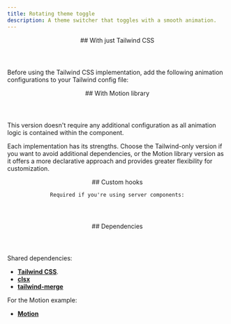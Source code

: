 ```yaml
---
title: Rotating theme toggle
description: A theme switcher that toggles with a smooth animation.
---
```



<section>
  <header> 
    ## With just Tailwind CSS
  </header>

  <Tabs>
    <TabPanel label="Preview">
        <ComponentCard><RotatingThemeToggleTailwind/></ComponentCard>
    </TabPanel>
    <TabPanel label="Code">
        <CodeSnippet code={tailwindSnippets.code} language="tsx"/>
    </TabPanel>
    <TabPanel label="Usage">
        <CodeSnippet code={tailwindSnippets.usage} language="tsx"/>
    </TabPanel>
  </Tabs>

  Before using the Tailwind CSS implementation, add the following animation configurations to your Tailwind config file:

  <Tabs>
    <TabPanel label="tailwind.config">
        <CodeSnippet code={tailwindSnippets.tailwindConfig} language="tsx"/>
    </TabPanel>
  </Tabs>
</section>



<section>
  <header>
    ## With Motion library
  </header>

  <Tabs>
    <TabPanel label="Preview">
        <ComponentCard><RotatingThemeToggleMotion/></ComponentCard>
    </TabPanel>
    <TabPanel label="Code">
        <CodeSnippet code={motionSnippets.code} language="tsx"/>
    </TabPanel>
    <TabPanel label="Usage">
        <CodeSnippet code={motionSnippets.usage} language="tsx"/>
    </TabPanel>
  </Tabs>

  This version doesn't require any additional configuration as all animation logic is contained within the component.

  <Note>Each implementation has its strengths. Choose the Tailwind-only version if you want to avoid additional dependencies, or the Motion library version as it offers a more declarative approach and provides greater flexibility for customization.</Note>
</section>


<section>
  <header>
    ## Custom hooks

    Required if you're using server components:
  </header>

  <Tabs mountOnChange>
      <TabPanel label={useIsMountedHook.name}><CodeSnippet code={useIsMountedHook.code} language="typescript"/></TabPanel>
  </Tabs>
</section>


<section>
  <header>
    ## Dependencies
  </header>
  
  Shared dependencies:
  - **<a href="https://tailwindcss.com/" target="_blank">Tailwind CSS</a>**.
  - **<a href="https://github.com/dcastil/tailwind-merge" target="_blank">clsx</a>**
  - **<a href="https://github.com/lukeed/clsx" target="_blank">tailwind-merge</a>**

  For the Motion example:
  - **<a href="https://motion.dev/" target="_blank">Motion</a>**
</section>
